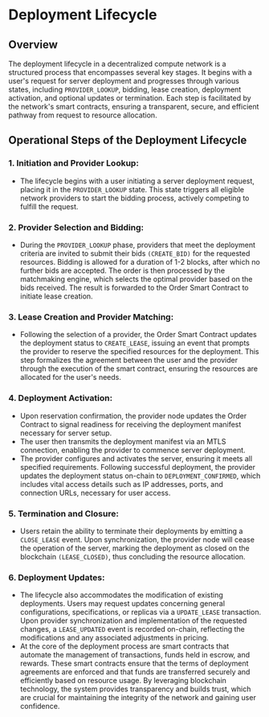 
# Deployment Lifecycle

## Overview

The deployment lifecycle in a decentralized compute network is a structured process that encompasses several key stages. It begins with a user's request for server deployment and progresses through various states, including `PROVIDER_LOOKUP`, bidding, lease creation, deployment activation, and optional updates or termination. Each step is facilitated by the network's smart contracts, ensuring a transparent, secure, and efficient pathway from request to resource allocation.

## Operational Steps of the Deployment Lifecycle

### 1. Initiation and Provider Lookup:
- The lifecycle begins with a user initiating a server deployment request, placing it in the `PROVIDER_LOOKUP` state. This state triggers all eligible network providers to start the bidding process, actively competing to fulfill the request.

### 2. Provider Selection and Bidding:
- During the `PROVIDER_LOOKUP` phase, providers that meet the deployment criteria are invited to submit their bids `(CREATE_BID)` for the requested resources. Bidding is allowed for a duration of 1-2 blocks, after which no further bids are accepted. The order is then processed by the matchmaking engine, which selects the optimal provider based on the bids received. The result is forwarded to the Order Smart Contract to initiate lease creation.

### 3. Lease Creation and Provider Matching:
- Following the selection of a provider, the Order Smart Contract updates the deployment status to `CREATE_LEASE`, issuing an event that prompts the provider to reserve the specified resources for the deployment. This step formalizes the agreement between the user and the provider through the execution of the smart contract, ensuring the resources are allocated for the user's needs.

### 4. Deployment Activation:
- Upon reservation confirmation, the provider node updates the Order Contract to signal readiness for receiving the deployment manifest necessary for server setup.
- The user then transmits the deployment manifest via an MTLS connection, enabling the provider to commence server deployment.
- The provider configures and activates the server, ensuring it meets all specified requirements. Following successful deployment, the provider updates the deployment status on-chain to `DEPLOYMENT_CONFIRMED`, which includes vital access details such as IP addresses, ports, and connection URLs, necessary for user access.

### 5. Termination and Closure:
- Users retain the ability to terminate their deployments by emitting a `CLOSE_LEASE` event. Upon synchronization, the provider node will cease the operation of the server, marking the deployment as closed on the blockchain `(LEASE_CLOSED)`, thus concluding the resource allocation.

### 6. Deployment Updates:
- The lifecycle also accommodates the modification of existing deployments. Users may request updates concerning general configurations, specifications, or replicas via a `UPDATE_LEASE` transaction. Upon provider synchronization and implementation of the requested changes, a `LEASE_UPDATED` event is recorded on-chain, reflecting the modifications and any associated adjustments in pricing.
- At the core of the deployment process are smart contracts that automate the management of transactions, funds held in escrow, and rewards. These smart contracts ensure that the terms of deployment agreements are enforced and that funds are transferred securely and efficiently based on resource usage. By leveraging blockchain technology, the system provides transparency and builds trust, which are crucial for maintaining the integrity of the network and gaining user confidence.


<Navigation name="Deployment Lifecycle" />
